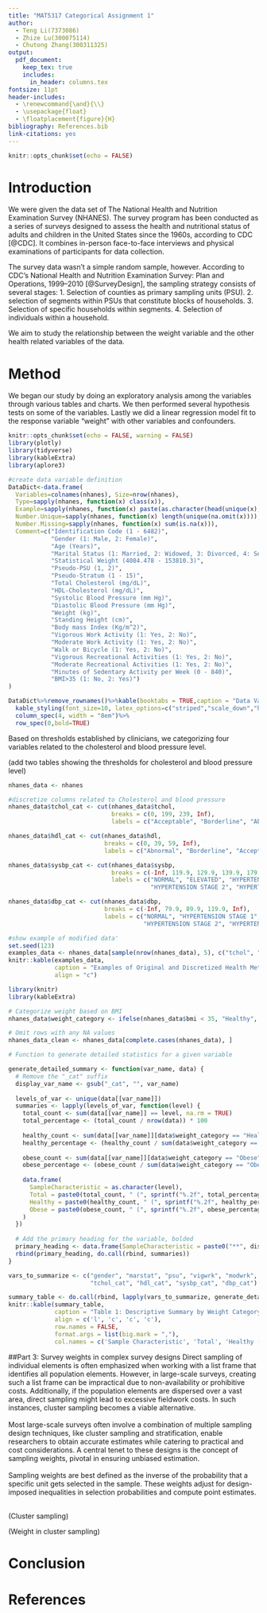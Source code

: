 ```yaml
---
title: "MAT5317 Categorical Assignment 1"
author: 
  - Teng Li(7373086)
  - Zhize Lu(300075114) 
  - Chutong Zhang(300311325)
output: 
  pdf_document: 
    keep_tex: true
    includes:
      in_header: columns.tex
fontsize: 11pt
header-includes: 
  - \renewcommand{\and}{\\}
  - \usepackage{float}
  - \floatplacement{figure}{H}
bibliography: References.bib
link-citations: yes
---
```


```r
knitr::opts_chunk$set(echo = FALSE)
```

# Introduction

We were given the data set of The National Health and Nutrition Examination Survey (NHANES). The survey program has been conducted as a series of surveys designed to assess the health and nutritional status of adults and children in the United States since the 1960s, according to CDC [@CDC]. It combines in-person face-to-face interviews and physical examinations of participants for data collection.

The survey data wasn't a simple random sample, however. According to CDC's National Health and Nutrition Examination Survey: Plan and Operations, 1999--2010 [@SurveyDesign], the sampling strategy consists of several stages: 1. Selection of counties as primary sampling units (PSU). 2. selection of segments within PSUs that constitute blocks of households. 3. Selection of specific households within segments. 4. Selection of individuals within a household.

We aim to study the relationship between the weight variable and the other health related variables of the data.

# Method

We began our study by doing an exploratory analysis among the variables through various tables and charts. We then performed several hypothesis tests on some of the variables. Lastly we did a linear regression model fit to the response variable "weight" with other variables and confounders.

```r
knitr::opts_chunk$set(echo = FALSE, warning = FALSE)
library(plotly)
library(tidyverse)
library(kableExtra)
library(aplore3)
```

```r
#create data variable definition
DataDict<-data.frame(
  Variables=colnames(nhanes), Size=nrow(nhanes), 
  Type=sapply(nhanes, function(x) class(x)),
  Example=sapply(nhanes, function(x) paste(as.character(head(unique(x),3)), collapse = ", ")),
  Number.Unique=sapply(nhanes, function(x) length(unique(na.omit(x)))),
  Number.Missing=sapply(nhanes, function(x) sum(is.na(x))),
  Comment=c("Identification Code (1 - 6482)",
            "Gender (1: Male, 2: Female)",
            "Age (Years)",
            "Marital Status (1: Married, 2: Widowed, 3: Divorced, 4: Separated, 5: Never Married, 6: Living Together)",
            "Statistical Weight (4084.478 - 153810.3)",
            "Pseudo-PSU (1, 2)",
            "Pseudo-Stratum (1 - 15)",
            "Total Cholesterol (mg/dL)",
            "HDL-Cholesterol (mg/dL)",
            "Systolic Blood Pressure (mm Hg)",
            "Diastolic Blood Pressure (mm Hg)",
            "Weight (kg)", 
            "Standing Height (cm)",  
            "Body mass Index (Kg/m^2)",
            "Vigorous Work Activity (1: Yes, 2: No)",
            "Moderate Work Activity (1: Yes, 2: No)",
            "Walk or Bicycle (1: Yes, 2: No)",
            "Vigorous Recreational Activities (1: Yes, 2: No)",
            "Moderate Recreational Activities (1: Yes, 2: No)",
            "Minutes of Sedentary Activity per Week (0 - 840)",
            "BMI>35 (1: No, 2: Yes)")
)

DataDict%>%remove_rownames()%>%kable(booktabs = TRUE,caption = "Data Variable Definition")%>%
  kable_styling(font_size=10, latex_options=c("striped","scale_down","hold_position"))%>%
  column_spec(4, width = "8em")%>%
  row_spec(0,bold=TRUE)
```

Based on thresholds established by clinicians, we categorizing four variables related to the cholesterol and blood pressure level.

(add two tables showing the thresholds for cholesterol and blood pressure level)

```r

nhanes_data <- nhanes

#discretize columns related to Cholesterol and blood pressure
nhanes_data$tchol_cat <- cut(nhanes_data$tchol, 
                             breaks = c(0, 199, 239, Inf), 
                             labels = c("Acceptable", "Borderline", "Abnormal"))

nhanes_data$hdl_cat <- cut(nhanes_data$hdl, 
                           breaks = c(0, 39, 59, Inf), 
                           labels = c("Abnormal", "Borderline", "Acceptable"))

nhanes_data$sysbp_cat <- cut(nhanes_data$sysbp, 
                             breaks = c(-Inf, 119.9, 129.9, 139.9, 179.9, Inf),
                             labels = c("NORMAL", "ELEVATED", "HYPERTENSION STAGE 1", 
                                        "HYPERTENSION STAGE 2", "HYPERTENSIVE CRISIS"))

nhanes_data$dbp_cat <- cut(nhanes_data$dbp, 
                           breaks = c(-Inf, 79.9, 89.9, 119.9, Inf),
                           labels = c("NORMAL", "HYPERTENSION STAGE 1", 
                                      "HYPERTENSION STAGE 2", "HYPERTENSIVE CRISIS"))

#show example of modified data'
set.seed(123)
examples_data <- nhanes_data[sample(nrow(nhanes_data), 5), c("tchol", "tchol_cat", "hdl", "hdl_cat", "sysbp", "sysbp_cat", "dbp", "dbp_cat")]
knitr::kable(examples_data, 
             caption = "Examples of Original and Discretized Health Metrics",
             align = "c")
```

```r
library(knitr)
library(kableExtra)

# Categorize weight based on BMI
nhanes_data$weight_category <- ifelse(nhanes_data$bmi < 35, "Healthy", "Obese")

# Omit rows with any NA values
nhanes_data_clean <- nhanes_data[complete.cases(nhanes_data), ]

# Function to generate detailed statistics for a given variable

generate_detailed_summary <- function(var_name, data) {
  # Remove the "_cat" suffix
  display_var_name <- gsub("_cat", "", var_name)
  
  levels_of_var <- unique(data[[var_name]])
  summaries <- lapply(levels_of_var, function(level) {
    total_count <- sum(data[[var_name]] == level, na.rm = TRUE)
    total_percentage <- (total_count / nrow(data)) * 100
    
    healthy_count <- sum(data[[var_name]][data$weight_category == "Healthy"] == level, na.rm = TRUE)
    healthy_percentage <- (healthy_count / sum(data$weight_category == "Healthy", na.rm = TRUE)) * 100
    
    obese_count <- sum(data[[var_name]][data$weight_category == "Obese"] == level, na.rm = TRUE)
    obese_percentage <- (obese_count / sum(data$weight_category == "Obese", na.rm = TRUE)) * 100
    
    data.frame(
      SampleCharacteristic = as.character(level),
      Total = paste0(total_count, " (", sprintf("%.2f", total_percentage), "%)"),
      Healthy = paste0(healthy_count, " (", sprintf("%.2f", healthy_percentage), "%)"),
      Obese = paste0(obese_count, " (", sprintf("%.2f", obese_percentage), "%)")
    )
  })
  
  # Add the primary heading for the variable, bolded
  primary_heading <- data.frame(SampleCharacteristic = paste0("**", display_var_name, "**"), Total = "", Healthy = "", Obese = "")
  rbind(primary_heading, do.call(rbind, summaries))
}

vars_to_summarize <- c("gender", "marstat", "psu", "vigwrk", "modwrk", "wlkbik", "vigrecexr", "modrecexr", 
                       "tchol_cat", "hdl_cat", "sysbp_cat", "dbp_cat")

summary_table <- do.call(rbind, lapply(vars_to_summarize, generate_detailed_summary, data = nhanes_data_clean))
knitr::kable(summary_table, 
             caption = "Table 1: Descriptive Summary by Weight Category", 
             align = c('l', 'c', 'c', 'c'),
             row.names = FALSE, 
             format.args = list(big.mark = ","),
             col.names = c('Sample Characteristic', 'Total', 'Healthy (BMI < 35)', 'Obese (BMI >= 35)'))

```

##Part 3: Survey weights in complex survey designs
Direct sampling of individual elements is often emphasized when working with a list frame that identifies all population elements. However, in large-scale surveys, creating such a list frame can be impractical due to non-availability or prohibitive costs. Additionally, if the population elements are dispersed over a vast area, direct sampling might lead to excessive fieldwork costs. In such instances, cluster sampling becomes a viable alternative.\
\
Most large-scale surveys often involve a combination of multiple sampling design techniques, like cluster sampling and stratification, enable researchers to obtain accurate estimates while catering to practical and cost considerations. A central tenet to these designs is the concept of sampling weights, pivotal in ensuring unbiased estimation.\
\
Sampling weights are best defined as the inverse of the probability that a specific unit gets selected in the sample. These weights adjust for design-imposed inequalities in selection probabilities and compute point estimates.\
\

(Cluster sampling)

(Weight in cluster sampling)

# Conclusion

# References
